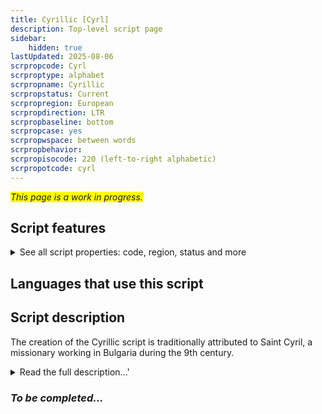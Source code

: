 ```yaml
---
title: Cyrillic [Cyrl]
description: Top-level script page
sidebar:
    hidden: true
lastUpdated: 2025-08-06
scrpropcode: Cyrl
scrproptype: alphabet
scrpropname: Cyrillic
scrpropstatus: Current
scrpropregion: European
scrpropdirection: LTR
scrpropbaseline: bottom
scrpropcase: yes
scrpropwspace: between words
scrpropbehavior: 
scrpropisocode: 220 (left-to-right alphabetic)
scrpropotcode: cyrl
---
```


<span style='background-color:yellow'>_This page is a work in progress._</span>


## Script features

<details>
<summary> See all script properties: code, region, status and more</summary>
<ScriptInfo />
</details>

## Languages that use this script

<WsList script='Cyrl' wsMax='5' />

## Script description

The creation of the Cyrillic script is traditionally attributed to Saint Cyril, a missionary working in Bulgaria during the 9th century.

<details><summary>Read the full description...'</summary>_Not yet available._</details>

### _To be completed..._

